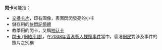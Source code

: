 '''閃卡'''可能指：
*[[交换卡片|交换卡片]]，印有圖像，表面閃閃發亮的小卡
*儲存用的[[快閃記憶體|快閃記憶體]]
*教學用的閃卡，又稱[[抽认卡|抽认卡]]
*[[閃卡_(網絡用語)|閃卡 (網絡用語)]]，在[[2008年香港藝人裸照事件|2008年香港藝人裸照事件]]當中，香港[[網民|網民]]對涉及事件的照片之別稱

{{disambig|S|cat=二字消歧義}}